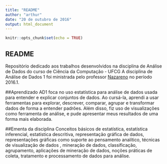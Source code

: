 ```yaml
---
title: "README"
author: "arthur"
date: "20 de outubro de 2016"
output: html_document
---
```


```r
knitr::opts_chunk$set(echo = TRUE)
```

## README
Repositório dedicado aos trabalhos desenvolvidos na disciplina de Análise de Dados do curso de Ciência da Computação - UFCG
A disciplina de Análise de Dados 1 foi ministrada pelo professor [Nazareno](https://github.com/nazareno) no período 2016.1.

##Aprendizado
AD1 foca no uso estatística para análise de dados usada para entender e explicar conjuntos de dados. Ao cursá-la, aprendi a usar ferramentas para explorar, descrever, comparar, agrupar e transformar dados de forma a entender padrões. Além disso, fiz uso de visualizações como ferramenta de análise, e pude apresentar meus resultados de uma forma mais elaborada.

##Ementa da disciplina
Conceitos básicos de estatística, estatística inferencial, estatística descritiva, representação gráfica de dados, representações gráficas como suporte ao pensamento analítico, técnicas de visualização de dados , mineração de dados, classificação, agrupamento, aplicações de mineração de dados, noções práticas de coleta, tratamento e processamento de dados para análise.

